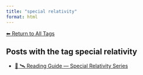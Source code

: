 ```yaml
---
title: "special relativity"
format: html
---
```


[⬅ Return to All Tags](../tags.qmd)

## Posts with the tag **special relativity**

- [🧭 🛰️ Reading Guide — Special Relativity Series](/posts/physics/guide-special-relativity.html)
